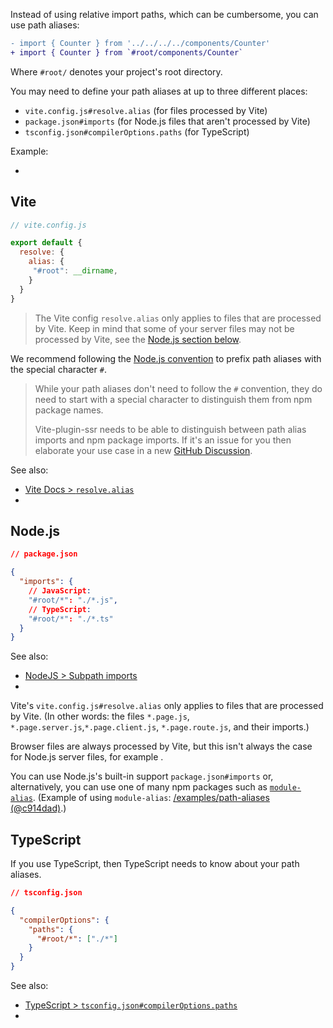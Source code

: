 
Instead of using relative import paths,
which can be cumbersome,
you can use path aliases:

```diff
- import { Counter } from '../../../../components/Counter'
+ import { Counter } from `#root/components/Counter`
```

Where `#root/` denotes your project's root directory.

You may need to define your path aliases at up to three different places:
 - `vite.config.js#resolve.alias` (for files processed by Vite)
 - `package.json#imports` (for Node.js files that aren't processed by Vite)
 - `tsconfig.json#compilerOptions.paths` (for TypeScript)

Example:
 - <RepoLink path='/examples/path-aliases' />


## Vite

```js
// vite.config.js

export default {
  resolve: {
    alias: {
     "#root": __dirname,
    }
  }
}
```

> The Vite config `resolve.alias` only applies to files that are processed by Vite.
> Keep in mind that some of your server files may not be processed by Vite,
> see the [Node.js section below](#node-js).

We recommend following the [Node.js convention](https://nodejs.org/api/packages.html#subpath-imports:~:text=must%20always%20start%20with%20%23%20to%20ensure%20they%20are%20disambiguated%20from%20external%20package%20specifiers) to prefix path aliases with the special character `#`.

> While your path aliases don't need to follow the `#` convention, they do need to start with a special character to distinguish them from npm package names.
>
> Vite-plugin-ssr needs to be able to distinguish between path alias imports and npm package imports. If it's an issue for you then elaborate your use case in a new [GitHub Discussion](https://github.com/brillout/vite-plugin-ssr/discussions).

See also:
 - [Vite Docs > `resolve.alias`](https://vitejs.dev/config/shared-options.html#resolve-alias)
 - <RepoLink path='/examples/path-aliases/vite.config.ts' />


## Node.js

```json
// package.json

{
  "imports": {
    // JavaScript:
    "#root/*": "./*.js",
    // TypeScript:
    "#root/*": "./*.ts"
  }
}
```

See also:
 - [NodeJS > Subpath imports](https://nodejs.org/api/packages.html#subpath-imports)
 - <RepoLink path='/examples/path-aliases/package.json' />

Vite's `vite.config.js#resolve.alias` only applies to files that are processed by Vite.
(In other words: the files `*.page.js`, `*.page.server.js`,`*.page.client.js`, `*.page.route.js`, and their imports.)

Browser files are always processed by Vite,
but this isn't always the case for Node.js server files,
for example <RepoLink path="/boilerplates/boilerplate-react/server/index.js" text="Express.js server code"/>.

You can use Node.js's built-in support `package.json#imports` or, alternatively, you can use one of many npm packages such as [`module-alias`](https://github.com/ilearnio/module-alias). (Example of using `module-alias`: [/examples/path-aliases (@c914dad)](https://github.com/brillout/vite-plugin-ssr/tree/c914dade5f0809ff330478c3531928055abdadef/examples/path-aliases).)


## TypeScript

If you use TypeScript, then TypeScript needs to know about your path aliases.

```json
// tsconfig.json

{
  "compilerOptions": {
    "paths": {
      "#root/*": ["./*"]
    }
  }
}
```

See also:
 - [TypeScript > `tsconfig.json#compilerOptions.paths`](https://www.typescriptlang.org/tsconfig#paths)
 - <RepoLink path='/examples/path-aliases/tsconfig.json' />
